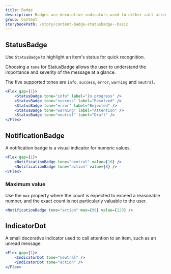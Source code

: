```yaml
---
title: Badge
description: Badges are decorative indicators used to either call attention to an item or for communicating non-actionable, supplemental information.
group: Content
storybookPath: /story/content-badge-statusbadge--basic
---
```


## StatusBadge

Use `StatusBadge` to highlight an item's status for quick recognition.

Choosing a `tone` for StatusBadge allows the user to understand the importance and severity of the message at a glance.

The five supported tones are `info`, `success`, `error`, `warning` and `neutral`.

```jsx live
<Flex gap={1}>
	<StatusBadge tone="info" label="In progress" />
	<StatusBadge tone="success" label="Resolved" />
	<StatusBadge tone="error" label="Rejected" />
	<StatusBadge tone="warning" label="Attention" />
	<StatusBadge tone="neutral" label="Draft" />
</Flex>
```

## NotificationBadge

A notification badge is a visual indicator for numeric values.

```jsx live
<Flex gap={1}>
	<NotificationBadge tone="neutral" value={16} />
	<NotificationBadge tone="action" value={8} />
</Flex>
```

### Maximum value

Use the `max` property where the count is expected to exceed a reasonable number, and the exact count is not particularly valuable to the user.

```jsx live
<NotificationBadge tone="action" max={99} value={123} />
```

## IndicatorDot

A small decorative indicator used to call attention to an item, such as an unread message.

```jsx live
<Flex gap={1}>
	<IndicatorDot tone="neutral" />
	<IndicatorDot tone="action" />
</Flex>
```
